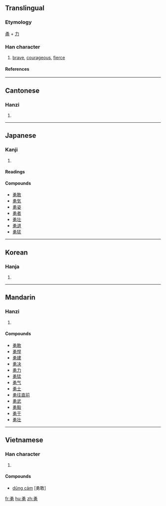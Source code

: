 ==Translingual==
===Etymology===
[[甬]] + [[力]]
===Han character===
{{Han char|rad=力|as=07|sn=9|four=1742<sub>7</sub>|canj=弓月大尸 (NBKS)}}
# [[brave]], [[courageous]], [[fierce]]
====References====
{{Han ref|kx=0147.350|dkj=02360|dj=0332.160|hdz=10372.070|uh=52C7|ud=21191|bh=AB69|bd=43881}}
----
==Cantonese==
===Hanzi===
{{yue-hanzi|jyut=|y=yung6}}
# {{defn|Cantonese}}
----
==Japanese==
===Kanji===
{{ja-kanji|grade=|rs=力07}}
# {{defn|Japanese}} 
====Readings====
{{ja-readings|on=[[ゆう]] (yū)|kun=[[いさましい]] (isamashii), [[いさむ]] (isamu)}}

====Compounds====
*[[勇敢]]
*[[勇気]]
*[[勇姿]]
*[[勇者]]
*[[勇壮]]
*[[勇退]]
*[[勇猛]]
----
==Korean==
===Hanja===
{{ko-hanja|hangeul=용|rv=yong|mr=yong}}
# {{defn|Korean}}
----
==Mandarin==
===Hanzi===
{{cmn-hanzi|pin=[[yǒng]] (yong3)|wg=yung<sup>3</sup>}}
# {{defn|Mandarin}}

====Compounds====
*[[勇敢]]
*[[勇悍]]
*[[勇建]]
*[[勇决]]
*[[勇力]]
*[[勇猛]]
*[[勇气]]
*[[勇士]]
*[[勇往直前]]
*[[勇武]]
*[[勇毅]]
*[[勇于]]
*[[勇壮]]
----
==Vietnamese==
===Han character===
{{vi-hantu|dũng}}
# {{defn|Vietnamese}}

====Compounds====
* [[dũng cảm]] [勇敢]

[[fr:勇]]
[[hu:勇]]
[[zh:勇]]